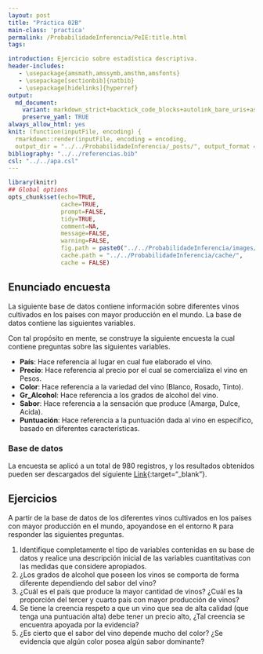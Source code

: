 ```yaml
---
layout: post
title: "Práctica 02B"
main-class: 'practica'
permalink: /ProbabilidadeInferencia/PeIE:title.html
tags:

introduction: Ejercicio sobre estadística descriptiva.
header-includes:
   - \usepackage{amsmath,amssymb,amsthm,amsfonts}
   - \usepackage[sectionbib]{natbib}
   - \usepackage[hidelinks]{hyperref}
output:
  md_document:
    variant: markdown_strict+backtick_code_blocks+autolink_bare_uris+ascii_identifiers+tex_math_single_backslash
    preserve_yaml: TRUE
always_allow_html: yes   
knit: (function(inputFile, encoding) {
  rmarkdown::render(inputFile, encoding = encoding,
  output_dir = "../../ProbabilidadeInferencia/_posts/", output_format = "all"  ) })
bibliography: "../../referencias.bib"
csl: "../../apa.csl"
---
```


```r
library(knitr)
## Global options
opts_chunk$set(echo=TRUE,
               cache=TRUE,
               prompt=FALSE,
               tidy=TRUE,
               comment=NA,
               message=FALSE,
               warning=FALSE,
               fig.path = paste0("../../ProbabilidadeInferencia/images/", "Práctica02B"),
               cache.path = "../../ProbabilidadeInferencia/cache/",
               cache = FALSE)

```

## Enunciado encuesta
La siguiente base de datos contiene información sobre diferentes vinos cultivados en los países con mayor producción en el mundo. La base de datos contiene las siguientes variables. 

Con tal propósito en mente, se construye la siguiente encuesta la cual contiene preguntas sobre las siguientes variables. 

* **País**: Hace referencia al lugar en cual fue elaborado el vino. 
* **Precio**: Hace referencia al precio por el cual se comercializa el vino en Pesos.
* **Color**: Hace referencia a la variedad del vino (Blanco, Rosado, Tinto). 
* **Gr_Alcohol**: Hace referencia a los grados de alcohol del vino. 
* **Sabor**: Hace referencia a la sensación que produce (Amarga, Dulce, Acida). 
* **Puntuación**: Hace referencia a la puntuación dada al vino en específico, basado en diferentes características.

### Base de datos
La encuesta se aplicó a un total de 980 registros, y los resultados obtenidos pueden ser descargados del siguiente [Link](https://github.com/jiperezga/jiperezga.github.io/raw/master/Dataset/SimEncuesta2.xlsx){:target="_blank"}.

## Ejercicios
A partir de la base de datos de los diferentes vinos cultivados en los países con mayor producción en el mundo, apoyandose en el entorno <tt>R</tt> para responder las siguientes preguntas.

1. Identifique completamente el tipo de variables contenidas en su base de datos y realice una descripción inicial de las variables cuantitativas con las medidas que considere apropiados.
2. ¿Los grados de alcohol que poseen los vinos se comporta de forma diferente dependiendo del sabor del vino? 
3. ¿Cuál es el país que produce la mayor cantidad de vinos? ¿Cuál es la proporción del tercer y cuarto país con mayor producción de vinos?  
4. Se tiene la creencia respeto a que un vino que sea de alta calidad (que tenga una puntuación alta) debe tener un precio alto, ¿Tal creencia se encuentra apoyada por la evidencia? 
5. ¿Es cierto que el sabor del vino depende mucho del color? ¿Se evidencia que algún color posea algún sabor dominante? 

